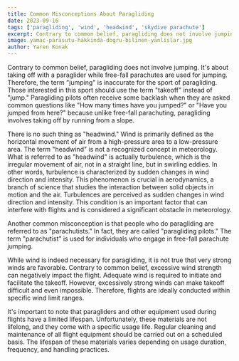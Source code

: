```yaml
---
title: Common Misconceptions About Paragliding
date: 2023-09-16
tags: ['paragliding', 'wind', 'headwind', 'skydive parachute']
excerpt: Contrary to common belief, paragliding does not involve jumping. It's about taking off with a paraglider while free-fall parachutes are used for jumping. Therefore, the term "jumping" is inaccurate for the sport of paragliding. Those interested in this sport should use the term "takeoff" instead of "jump." Paragliding pilots often receive some backlash when they are asked common questions like "How many times have you jumped?" or "Have you jumped from here?" because unlike free-fall parachuting, paragliding involves taking off by running from a slope.
image: yamac-parasutu-hakkinda-dogru-bilinen-yanlislar.jpg
author: Yaren Konak
---
```


Contrary to common belief, paragliding does not involve jumping. It's about taking off with a paraglider while free-fall parachutes are used for jumping. Therefore, the term "jumping" is inaccurate for the sport of paragliding. Those interested in this sport should use the term "takeoff" instead of "jump." Paragliding pilots often receive some backlash when they are asked common questions like "How many times have you jumped?" or "Have you jumped from here?" because unlike free-fall parachuting, paragliding involves taking off by running from a slope.

There is no such thing as "headwind." Wind is primarily defined as the horizontal movement of air from a high-pressure area to a low-pressure area. The term "headwind" is not a recognized concept in meteorology. What is referred to as "headwind" is actually turbulence, which is the irregular movement of air, not in a straight line, but in swirling eddies. In other words, turbulence is characterized by sudden changes in wind direction and intensity. This phenomenon is crucial in aerodynamics, a branch of science that studies the interaction between solid objects in motion and the air. Turbulences are perceived as sudden changes in wind direction and intensity. This condition is an important factor that can interfere with flights and is considered a significant obstacle in meteorology.

Another common misconception is that people who do paragliding are referred to as "parachutists." In fact, they are called "paragliding pilots." The term "parachutist" is used for individuals who engage in free-fall parachute jumping.

While wind is indeed necessary for paragliding, it is not true that very strong winds are favorable. Contrary to common belief, excessive wind strength can negatively impact the flight. Adequate wind is required to initiate and facilitate the takeoff. However, excessively strong winds can make takeoff difficult and even impossible. Therefore, flights are ideally conducted within specific wind limit ranges.

It's important to note that paragliders and other equipment used during flights have a limited lifespan. Unfortunately, these materials are not lifelong, and they come with a specific usage life. Regular cleaning and maintenance of all flight equipment should be carried out on a scheduled basis. The lifespan of these materials varies depending on usage duration, frequency, and handling practices.

<CustomImage src="https://raw.githubusercontent.com/ademberk90/yamacparasutusakarya-blogposts
/main/images/content/yamac-parasutu-hakkinda-dogru-bilinen-yanlislar1.png" alt="Windsock" />
